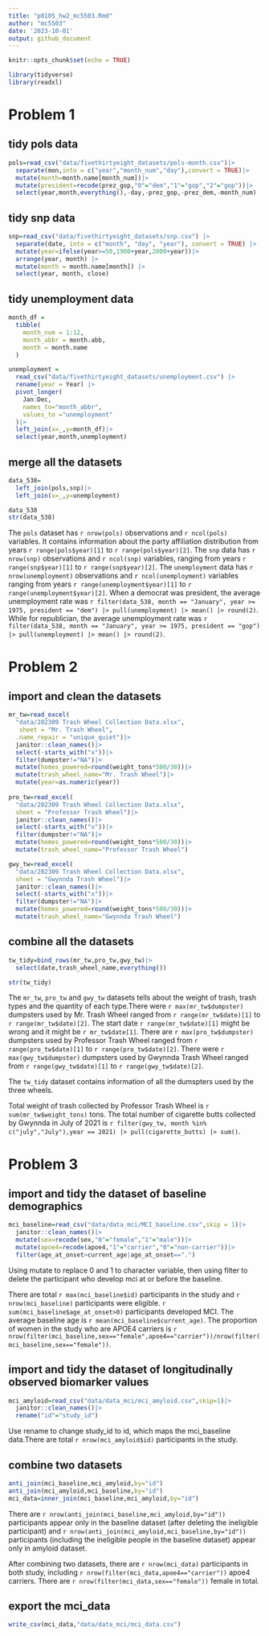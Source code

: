 ```yaml
---
title: "p8105_hw2_mc5503.Rmd"
author: "mc5503"
date: '2023-10-01'
output: github_document
---
```


```r
knitr::opts_chunk$set(echo = TRUE)
```

```r
library(tidyverse)
library(readxl)
```
# Problem 1
## tidy pols data
```r
pols=read_csv("data/fivethirtyeight_datasets/pols-month.csv")|>
  separate(mon,into = c("year","month_num","day"),convert = TRUE)|>
  mutate(month=month.name[month_num])|>
  mutate(president=recode(prez_gop,"0"="dem","1"="gop","2"="gop"))|>
  select(year,month,everything(),-day,-prez_gop,-prez_dem,-month_num)
```
## tidy snp data
```r
snp=read_csv("data/fivethirtyeight_datasets/snp.csv") |>
  separate(date, into = c("month", "day", "year"), convert = TRUE) |>
  mutate(year=ifelse(year>=50,1900+year,2000+year))|>
  arrange(year, month) |>
  mutate(month = month.name[month]) |>
  select(year, month, close) 
```
## tidy unemployment data
```r
month_df = 
  tibble(
    month_num = 1:12,
    month_abbr = month.abb,
    month = month.name
  )

unemployment = 
  read_csv("data/fivethirtyeight_datasets/unemployment.csv") |>
  rename(year = Year) |>
  pivot_longer(
    Jan:Dec,
    names_to="month_abbr",
    values_to ="unemployment"
  )|>
  left_join(x=_,y=month_df)|>
  select(year,month,unemployment)
```
## merge all the datasets
```r
data_538=
  left_join(pols,snp)|>
  left_join(x=_,y=unemployment)

data_538
str(data_538)
```
The `pols` dataset has `r nrow(pols)` observations and `r ncol(pols)` variables. It contains information about the party affiliation distribution from years `r range(pols$year)[1]` to `r range(pols$year)[2]`.
The `snp` data has `r nrow(snp)` observations and `r ncol(snp)` variables, ranging from years `r range(snp$year)[1]` to `r range(snp$year)[2]`.
The `unemployment` data has `r nrow(unemployment)` observations and `r ncol(unemployment)` variables ranging from years `r range(unemployment$year)[1]` to `r range(unemployment$year)[2]`.
When a democrat was president, the average unemployment rate was `r filter(data_538, month == "January", year >= 1975, president == "dem") |> pull(unemployment) |> mean() |> round(2)`. While for republician, the average unemployment rate was `r filter(data_538, month == "January", year >= 1975, president == "gop") |> pull(unemployment) |> mean() |> round(2)`.

# Problem 2
## import and clean the datasets
```r
mr_tw=read_excel(
  "data/202309 Trash Wheel Collection Data.xlsx",
   sheet = "Mr. Trash Wheel",
  .name_repair = "unique_quiet")|>
  janitor::clean_names()|>
  select(-starts_with("x"))|>
  filter(dumpster!="NA")|>
  mutate(homes_powered=round(weight_tons*500/30))|>
  mutate(trash_wheel_name="Mr. Trash Wheel")|>
  mutate(year=as.numeric(year))
  
pro_tw=read_excel(
  "data/202309 Trash Wheel Collection Data.xlsx",
  sheet = "Professor Trash Wheel")|>
  janitor::clean_names()|>
  select(-starts_with("x"))|>
  filter(dumpster!="NA")|>
  mutate(homes_powered=round(weight_tons*500/30))|>
  mutate(trash_wheel_name="Professor Trash Wheel")

gwy_tw=read_excel(
  "data/202309 Trash Wheel Collection Data.xlsx",
  sheet = "Gwynnda Trash Wheel")|>
  janitor::clean_names()|>
  select(-starts_with("x"))|>
  filter(dumpster!="NA")|>
  mutate(homes_powered=round(weight_tons*500/30))|>
  mutate(trash_wheel_name="Gwynnda Trash Wheel")
```

## combine all the datasets
```r

tw_tidy=bind_rows(mr_tw,pro_tw,gwy_tw)|>
  select(date,trash_wheel_name,everything())

str(tw_tidy)
```
The `mr_tw`, `pro_tw` and `gwy_tw` datasets tells about the weight of trash, trash types and the quantity of each type.There were `r max(mr_tw$dumpster)` dumpsters used by Mr. Trash Wheel ranged from `r range(mr_tw$date)[1]` to `r range(mr_tw$date)[2]`. The start date `r range(mr_tw$date)[1]` might be wrong and it might be `r mr_tw$date[1]`.
There are `r max(pro_tw$dumpster)` dumpsters used by Professor Trash Wheel ranged from `r range(pro_tw$date)[1]` to `r range(pro_tw$date)[2]`. There were `r max(gwy_tw$dumpster)` dumpsters used by Gwynnda Trash Wheel ranged from `r range(gwy_tw$date)[1]` to `r range(gwy_tw$date)[2]`.

The `tw_tidy` dataset contains information of all the dumspters used by the three wheels.

Total weight of trash collected by Professor Trash Wheel is `r sum(mr_tw$weight_tons)` tons. The total number of cigarette butts collected by Gwynnda in July of 2021 is `r filter(gwy_tw, month %in% c("july","July"),year == 2021) |> pull(cigarette_butts) |> sum()`.

# Problem 3
## import and tidy the dataset of baseline demographics
```r
mci_baseline=read_csv("data/data_mci/MCI_baseline.csv",skip = 1)|>
  janitor::clean_names()|>
  mutate(sex=recode(sex,"0"="female","1"="male"))|>
  mutate(apoe4=recode(apoe4,"1"="carrier","0"="non-carrier"))|>
  filter(age_at_onset>current_age|age_at_onset==".")
```
Using mutate to replace 0 and 1 to character variable, then using filter to delete the participant who develop mci at or before the baseline.

There are total `r max(mci_baseline$id)` participants in the study and `r nrow(mci_baseline)` participants were eligible. `r sum(mci_baseline$age_at_onset>0)` participants developed MCI. The average baseline age is `r mean(mci_baseline$current_age)`. The proportion of women in the study who are APOE4 carriers is `r nrow(filter(mci_baseline,sex=="female",apoe4=="carrier"))/nrow(filter(mci_baseline,sex=="female"))`.

## import and tidy the dataset of longitudinally observed biomarker values
```r
mci_amyloid=read_csv("data/data_mci/mci_amyloid.csv",skip=1)|>
  janitor::clean_names()|>
  rename("id"="study_id")
```
Use rename to change study_id to id, which maps the mci_baseline data.There are total `r nrow(mci_amyloid$id)` participants in the study.

## combine two datasets
```r
anti_join(mci_baseline,mci_amyloid,by="id")
anti_join(mci_amyloid,mci_baseline,by="id")
mci_data=inner_join(mci_baseline,mci_amyloid,by="id")
```
There are `r nrow(anti_join(mci_baseline,mci_amyloid,by="id"))` participants appear only in the baseline dataset (after deleting the ineligible participant) and `r nrow(anti_join(mci_amyloid,mci_baseline,by="id"))` participants (including the ineligible people in the baseline dataset) appear only in amyloid dataset.

After combining two datasets, there are `r nrow(mci_data)` participants in both study, including `r nrow(filter(mci_data,apoe4=="carrier"))` apoe4 carriers. There are `r nrow(filter(mci_data,sex=="female"))` female in total.

## export the mci_data
```r
write_csv(mci_data,"data/data_mci/mci_data.csv")
```

